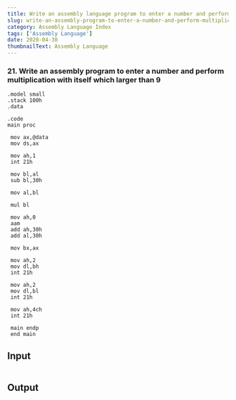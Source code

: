---
title: Write an assembly language program to enter a number and perform multiplication with itself which larger than 9
slug: write-an-assembly-program-to-enter-a-number-and-perform-multiplication-with-itself-which-larger-than-9
category: Assembly Language Index
tags: ['Assembly Language']
date: 2020-04-30
thumbnailText: Assembly Language
---
### 21. Write an assembly program to enter a number and perform multiplication with itself which larger than 9
```
.model small
.stack 100h
.data

.code
main proc

 mov ax,@data
 mov ds,ax

 mov ah,1
 int 21h

 mov bl,al
 sub bl,30h

 mov al,bl

 mul bl

 mov ah,0
 aam
 add ah,30h
 add al,30h

 mov bx,ax

 mov ah,2
 mov dl,bh
 int 21h

 mov ah,2
 mov dl,bl
 int 21h

 mov ah,4ch
 int 21h

 main endp
 end main
```

## Input
```

```
## Output
```

```